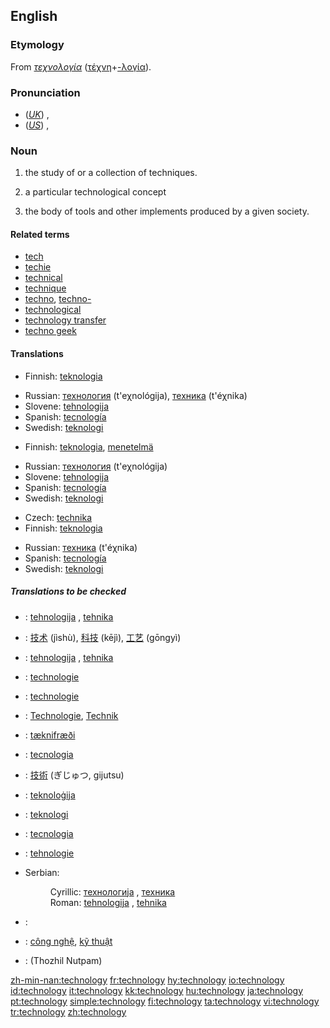 ==English==

===Etymology===
From {{Gr.}} ''[[τεχνολογία]]'' ([[τέχνη]]+[[-λογία]]).

===Pronunciation===
*(''[[Received Pronunciation|UK]]'') {{IPA|/tɛkˈnɒlədʒi/}}, {{SAMPA|/tEk"nQl@dZi/}}
*(''[[General American|US]]'') {{IPA|/tɛkˈnɑlədʒi/}}, {{SAMPA|/tEk"nAl@dZi/}}

===Noun===
{{en-noun|technologies|-}}
{{wikipedia}}
# {{uncountable}} the study of or a collection of techniques.
# {{countable}} a particular technological concept
# the body of tools and other implements produced by a given society.

====Related terms====
*[[tech]]
*[[techie]]
*[[technical]]
*[[technique]]
*[[techno]], [[techno-]]
*[[technological]]
*[[technology transfer]]
*[[techno geek]]

====Translations====
{{trans-top|the study of or a collection of techniques}}
*Finnish: [[teknologia]]
{{trans-mid}}
*Russian: [[технология]] (t'eχnológija), [[техника]] (t'éχnika)
*Slovene: [[tehnologija]] {{f}}
*Spanish: [[tecnología]] {{f}}
*Swedish: [[teknologi]] {{c}}
{{trans-bottom}}

{{trans-top|a particular technological concept}}
*Finnish: [[teknologia]],  [[menetelmä]]
{{trans-mid}}
*Russian: [[технология]] (t'eχnológija)
*Slovene: [[tehnologija]] {{f}}
*Spanish: [[tecnología]] {{f}}
*Swedish: [[teknologi]] {{c}}
{{trans-bottom}}

{{trans-top|body of tools}}
*Czech: [[technika]] {{f}}
*Finnish: [[teknologia]]
{{trans-mid}}
*Russian: [[техника]] (t'éχnika)
*Spanish: [[tecnología]] {{f}}
*Swedish: [[teknologi]] {{c}}
{{trans-bottom}}

=====Translations to be checked=====
{{checktrans-top}}
*{{ttbc|Bosnian}}: [[tehnologija]] {{f}}, [[tehnika]] {{f}}
*{{ttbc|Chinese}}: [[技术]] (jìshù), [[科技]] (kējì), [[工艺]] (gōngyì)
*{{ttbc|Croatian}}: [[tehnologija]] {{f}}, [[tehnika]] {{f}}
*{{ttbc|Dutch}}: [[technologie]]
*{{ttbc|French}}: [[technologie]] {{f}}
*{{ttbc|German}}: [[Technologie]], [[Technik]]
*{{ttbc|Icelandic}}: [[tæknifræði]] {{f}} 
*{{ttbc|Italian}}: [[tecnologia]] {{f}}
*{{ttbc|Japanese}}: [[技術]] (ぎじゅつ, gijutsu)
*{{ttbc|Maltese}}: [[teknoloġija]]
*{{ttbc|Norwegian}}: [[teknologi]]
*{{ttbc|Portuguese}}: [[tecnologia]] {{f}}
*{{ttbc|Romanian}}: [[tehnologie]]
*Serbian:
*:Cyrillic: [[технологија]] {{f}}, [[техника]] {{f}}
*:Roman: [[tehnologija]] {{f}}, [[tehnika]] {{f}}
*{{ttbc|Sindhi}}: {{SDchar|[[ٽيڪنيڀياس|ٽيڪِنِيڀِياسُ]]}}
*{{ttbc|Vietnamese}}: [[công nghệ]], [[kỹ thuật]]
*{{ttbc|Tamil}}: (Thozhil Nutpam)
{{checktrans-bottom}}

[[zh-min-nan:technology]]
[[fr:technology]]
[[hy:technology]]
[[io:technology]]
[[id:technology]]
[[it:technology]]
[[kk:technology]]
[[hu:technology]]
[[ja:technology]]
[[pt:technology]]
[[simple:technology]]
[[fi:technology]]
[[ta:technology]]
[[vi:technology]]
[[tr:technology]]
[[zh:technology]]